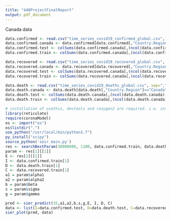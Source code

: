 ```yaml
---
title: "440ProjectFinalReport"
output: pdf_document
---
```


Canada data
```r
data.confirmed <- read.csv("time_series_covid19_confirmed_global.csv", sep=",", header = TRUE)
data.confirmed.canada <- data.confirmed[data.confirmed[,"Country.Region"]=="Canada",]
data.confirmed.test <- colSums(data.confirmed.canada[,(ncol(data.confirmed.canada)-34):ncol(data.confirmed.canada)])
data.confirmed.train <- colSums(data.confirmed.canada[,(ncol(data.confirmed.canada)-24):ncol(data.confirmed.canada)-10])

data.recovered <- read.csv("time_series_covid19_recovered_global.csv", sep=",", header = TRUE)
data.recovered.canada <- data.recovered[data.recovered[,"Country.Region"]=="Canada",]
data.recovered.test <- colSums(data.recovered.canada[,(ncol(data.recovered.canada)-34):ncol(data.recovered.canada)])
data.recovered.train <- colSums(data.recovered.canada[,(ncol(data.recovered.canada)-24):ncol(data.recovered.canada)-10])

data.death <- read.csv("time_series_covid19_deaths_global.csv", sep=",", header = TRUE)
data.death.canada <- data.death[data.death[,"Country.Region"]=="Canada",]
data.death.test <- colSums(data.death.canada[,(ncol(data.death.canada)-34):ncol(data.death.canada)])
data.death.train <- colSums(data.death.canada[,(ncol(data.death.canada)-24):ncol(data.death.canada)-10])
```

```r
# installation of usethis, devtools and roxygen2 are required. i.e. install.pacakages("devtools")
library(reticulate)
require(coronaModel)
os <- import("os")
os$listdir(".")
use_python("/usr/local/bin/python3.7")
py_install("scipy")
source_python('seir_main.py')
res <- searchBestParam(30000000, 1100, data.confirmed.train, data.death.train, data.recovered.train) #init S, range of init E, confirmed data, death data, recovered data
param <- res[1][[1]]
E <- res[2][[1]]
I <- data.confirmed.train[1]
D <- data.death.train[1]
C <- data.recovered.train[1]
a1 = param$alpha1
a2 = param$alpha2
b = param$beta
s = param$sigma
g = param$gamma

pred <- sier_predict(35,a1,a2,b,s,g,E, I, D, C)
data <- list(I=data.confirmed.test, D=data.death.test, C=data.recovered.test)
sier_plot(pred, data)
```

